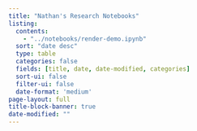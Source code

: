 ```yaml
---
title: "Nathan's Research Notebooks"
listing:
  contents:
    - "../notebooks/render-demo.ipynb"
  sort: "date desc"
  type: table
  categories: false
  fields: [title, date, date-modified, categories]
  sort-ui: false
  filter-ui: false
  date-format: 'medium'
page-layout: full
title-block-banner: true
date-modified: ""
---
```



